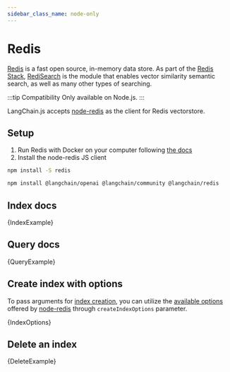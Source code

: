 ```yaml
---
sidebar_class_name: node-only
---
```



# Redis

[Redis](https://redis.io/) is a fast open source, in-memory data store.
As part of the [Redis Stack](https://redis.io/docs/stack/get-started/), [RediSearch](https://redis.io/docs/stack/search/) is the module that enables vector similarity semantic search, as well as many other types of searching.

:::tip Compatibility
Only available on Node.js.
:::

LangChain.js accepts [node-redis](https://github.com/redis/node-redis) as the client for Redis vectorstore.

## Setup

1. Run Redis with Docker on your computer following [the docs](https://redis.io/docs/stack/get-started/install/docker/#redisredis-stack)
2. Install the node-redis JS client

```bash npm2yarn
npm install -S redis
```


<IntegrationInstallTooltip></IntegrationInstallTooltip>

```bash npm2yarn
npm install @langchain/openai @langchain/community @langchain/redis
```

## Index docs


<CodeBlock language="typescript">{IndexExample}</CodeBlock>

## Query docs


<CodeBlock language="typescript">{QueryExample}</CodeBlock>

## Create index with options

To pass arguments for [index creation](https://redis.io/commands/ft.create/), you can utilize the [available options](https://github.com/redis/node-redis/blob/294cbf8367295ac81cbe51ce2932493ab80493f1/packages/search/lib/commands/CREATE.ts#L4) offered by [node-redis](https://github.com/redis/node-redis) through `createIndexOptions` parameter.


<CodeBlock language="typescript">{IndexOptions}</CodeBlock>

## Delete an index


<CodeBlock language="typescript">{DeleteExample}</CodeBlock>

